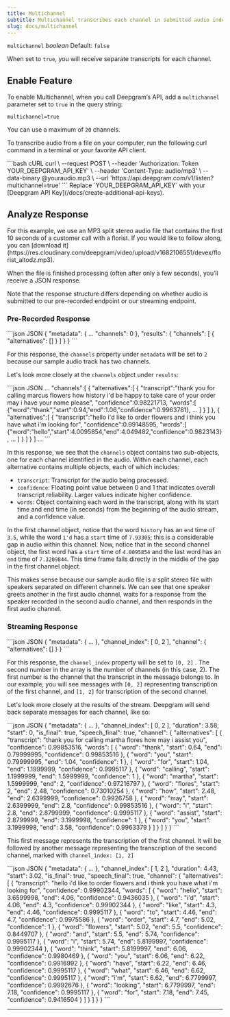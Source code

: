 ```yaml
---
title: Multichannel
subtitle: Multichannel transcribes each channel in submitted audio independently.
slug: docs/multichannel
---
```



`multichannel` *boolean* Default: `false`

<div class="flex flex-row gap-2">
  <Markdown src="../snippets/stt-batch-available.mdx" /> <Markdown src="../snippets/stt-stream-available.mdx" /> <Markdown src="../snippets/all-available-languages.mdx" />
</div>

When set to `true`, you will receive separate transcripts for each channel.

## Enable Feature

To enable Multichannel, when you call Deepgram’s API, add a `multichannel` parameter set to `true` in the query string:

`multichannel=true`

You can use a maximum of `20` channels.

To transcribe audio from a file on your computer, run the following curl command in a terminal or your favorite API client.

<CodeGroup>
  ```bash cURL
  curl \
    --request POST \
    --header 'Authorization: Token YOUR_DEEPGRAM_API_KEY' \
    --header 'Content-Type: audio/mp3' \
    --data-binary @youraudio.mp3 \
    --url 'https://api.deepgram.com/v1/listen?multichannel=true'
  ```
</CodeGroup>

<Warning>
  Replace `YOUR_DEEPGRAM_API_KEY` with your [Deepgram API Key](/docs/create-additional-api-keys).
</Warning>

## Analyze Response

<Info>
  For this example, we use an MP3 split stereo audio file that contains the first 10 seconds of a customer call with a florist. If you would like to follow along, you can [download it](https://res.cloudinary.com/deepgram/video/upload/v1682106551/devex/florist_altodz.mp3).
</Info>

When the file is finished processing (often after only a few seconds), you’ll receive a JSON response.

Note that the response structure differs depending on whether audio is submitted to our pre-recorded endpoint or our streaming endpoint.

### Pre-Recorded Response

<CodeGroup>
  ```json JSON
  {
  	"metadata": {
  		...
  		"channels": 0
  	},
  	"results": {
  		"channels": [
  			{
  				"alternatives": []
  			}
  		]
  	}
  }
  ```
</CodeGroup>

For this response, the `channels` property under `metadata` will be set to `2` because our sample audio track has two channels.

Let's look more closely at the `channels` object under `results`:

<CodeGroup>
  ```json JSON
  ...
  "channels":[
    {
      "alternatives":[
        {
          "transcript":"thank you for calling marcus flowers how history i'd be happy to take care of your order may i have your name please",
          "confidence":0.98221713,
          "words":[
            {"word":"thank","start":0.94,"end":1.06,"confidence":0.9963781},
  					...
          ]
        }
      ]
    },
    {
      "alternatives":[
        {
          "transcript":"hello i'd like to order flowers and i think you have what i'm looking for",
          "confidence":0.99148595,
          "words":[
            {"word":"hello","start":4.0095854,"end":4.049482,"confidence":0.9823143},
  					...
          ]
        }
      ]
    }
  ]
  ...
  ```
</CodeGroup>

In this response, we see that the `channels` object contains two sub-objects, one for each channel identified in the audio. Within each channel, each alternative contains multiple objects, each of which includes:

* `transcript`: Transcript for the audio being processed.
* `confidence`: Floating point value between 0 and 1 that indicates overall transcript reliability. Larger values indicate higher confidence.
* `words`: Object containing each word in the transcript, along with its start time and end time (in seconds) from the beginning of the audio stream, and a confidence value.

In the first channel object, notice that the word `history` has an `end` time of `3.5`, while the word `i'd` has a `start` time of `7.93305`; this is a considerable gap in audio within this channel. Now, notice that in the second channel object, the first word has a `start` time of `4.0095854` and the last word has an `end` time of `7.3209844`. This time frame falls directly in the middle of the gap in the first channel object.

This makes sense because our sample audio file is a split stereo file with speakers separated on different channels. We can see that one speaker greets another in the first audio channel, waits for a response from the speaker recorded in the second audio channel, and then responds in the first audio channel.

### Streaming Response

<CodeGroup>
  ```json JSON
  {
    "metadata": {
      ...
  	},
      "channel_index": [
        0,
        2
      ],
      "channel": {
        "alternatives": []
      }
    }
  ```
</CodeGroup>

For this response, the `channel_index` property will be set to `[0, 2]` . The second number in the array is the number of channels (in this case, 2). The first number is the channel that the transcript in the message belongs to. In our example, you will see messages with `[0, 2]` representing transcription of the first channel, and `[1, 2]` for transcription of the second channel.

Let's look more closely at the results of the stream. Deepgram will send back separate messages for each channel, like so:

<CodeGroup>
  ```json JSON
  {
    "metadata": {
      ...
    },
    "channel_index": [
      0,
      2
    ],
    "duration": 3.58,
    "start": 0,
    "is_final": true,
    "speech_final": true,
    "channel": {
      "alternatives": [
        {
          "transcript": "thank you for calling martha flores how may i assist you",
          "confidence": 0.99853516,
          "words": [
            {
              "word": "thank",
              "start": 0.64,
              "end": 0.79999995,
              "confidence": 0.99853516
            },
            {
              "word": "you",
              "start": 0.79999995,
              "end": 1.04,
              "confidence": 1
            },
            {
              "word": "for",
              "start": 1.04,
              "end": 1.1999999,
              "confidence": 0.9995117
            },
            {
              "word": "calling",
              "start": 1.1999999,
              "end": 1.5999999,
              "confidence": 1
            },
            {
              "word": "martha",
              "start": 1.5999999,
              "end": 2,
              "confidence": 0.97216797
            },
            {
              "word": "flores",
              "start": 2,
              "end": 2.48,
              "confidence": 0.73010254
            },
            {
              "word": "how",
              "start": 2.48,
              "end": 2.6399999,
              "confidence": 0.9926758
            },
            {
              "word": "may",
              "start": 2.6399999,
              "end": 2.8,
              "confidence": 0.99853516
            },
            {
              "word": "i",
              "start": 2.8,
              "end": 2.8799999,
              "confidence": 0.9995117
            },
            {
              "word": "assist",
              "start": 2.8799999,
              "end": 3.1999998,
              "confidence": 1
            },
            {
              "word": "you",
              "start": 3.1999998,
              "end": 3.58,
              "confidence": 0.9963379
            }
          ]
        }
      ]
    }
  }
  ```
</CodeGroup>

This first message represents the transcription of the first channel. It will be followed by another message representing the transcription of the second channel, marked with `channel_index: [1, 2]`

<CodeGroup>
  ```json JSON
  {
    "metadata": {
      ...
    },
    "channel_index": [
      1,
      2
    ],
    "duration": 4.43,
    "start": 3.02,
    "is_final": true,
    "speech_final": true,
    "channel": {
      "alternatives": [
        {
          "transcript": "hello i'd like to order flowers and i think you have what i'm looking for",
          "confidence": 0.99902344,
          "words": [
            {
              "word": "hello",
              "start": 3.6599998,
              "end": 4.06,
              "confidence": 0.9436035
            },
            {
              "word": "i'd",
              "start": 4.06,
              "end": 4.3,
              "confidence": 0.99902344
            },
            {
              "word": "like",
              "start": 4.3,
              "end": 4.46,
              "confidence": 0.9995117
            },
            {
              "word": "to",
              "start": 4.46,
              "end": 4.7,
              "confidence": 0.9975586
            },
            {
              "word": "order",
              "start": 4.7,
              "end": 5.02,
              "confidence": 1
            },
            {
              "word": "flowers",
              "start": 5.02,
              "end": 5.5,
              "confidence": 0.8449707
            },
            {
              "word": "and",
              "start": 5.5,
              "end": 5.74,
              "confidence": 0.9995117
            },
            {
              "word": "i",
              "start": 5.74,
              "end": 5.8199997,
              "confidence": 0.99902344
            },
            {
              "word": "think",
              "start": 5.8199997,
              "end": 6.06,
              "confidence": 0.9980469
            },
            {
              "word": "you",
              "start": 6.06,
              "end": 6.22,
              "confidence": 0.9916992
            },
            {
              "word": "have",
              "start": 6.22,
              "end": 6.46,
              "confidence": 0.9995117
            },
            {
              "word": "what",
              "start": 6.46,
              "end": 6.62,
              "confidence": 0.9995117
            },
            {
              "word": "i'm",
              "start": 6.62,
              "end": 6.7799997,
              "confidence": 0.9992676
            },
            {
              "word": "looking",
              "start": 6.7799997,
              "end": 7.18,
              "confidence": 0.9995117
            },
            {
              "word": "for",
              "start": 7.18,
              "end": 7.45,
              "confidence": 0.9416504
            }
          ]
        }
      ]
    }
  }
  ```
</CodeGroup>

***
